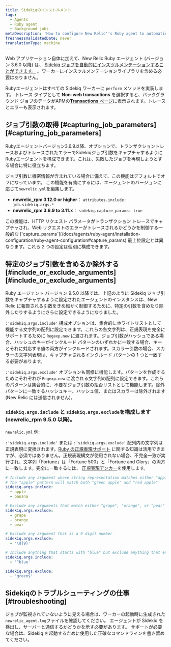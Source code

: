 ```yaml
---
title: Sidekiqのインストルメント
tags:
  - Agents
  - Ruby agent
  - Background jobs
metaDescription: 'How to configure New Relic''s Ruby agent to automatically instrument Sidekiq jobs for background processes, transaction traces, and traced errors.'
freshnessValidatedDate: never
translationType: machine
---
```


Web アプリケーション自体に加えて、New Relic Ruby エージェント (バージョン 3.6.0 以降) は、 [Sidekiq ジョブを自動的にインスツルメンテーションすることができます。](/docs/agents/ruby-agent/background-jobs/monitoring-ruby-background-processes-daemons) 。ワーカーにインスツルメンテーションライブラリを含める必要はありません。

Rubyエージェントはすべての Sidekiq ワーカーに `perform` メソッドを実装します。 トレース タイプとして <DNT>**Non-web transactions**</DNT> を選択すると、バックグラウンド ジョブのデータがAPMの[<DNT>**Transactions**</DNT> ページ](/docs/apm/applications-menu/features/monitoring-background-processes#ui)に表示されます。トレースとエラーも表示されます。

## ジョブ引数の取得 [#capturing\_job\_parameters][#capturing_job_parameters]

Rubyエージェントバージョン3.6.9以降、オプションで、トランザクショントレースおよびトレースされたエラーでSidekiqジョブ引数をキャプチャするようにRubyエージェントを構成できます。これは、失敗したジョブを再現しようとする場合に特に役立ちます。

ジョブ引数に機密情報が含まれている場合に備えて、この機能はデフォルトでオフになっています。 この機能を有効にするには、エージェントのバージョンに応じて`newrelic.yml`を編集します。

* <DNT>**newrelic\_rpm 3.12.0 or higher**</DNT>： `attributes.include: job.sidekiq.args.*`
* <DNT>**newrelic\_rpm 3.6.9 to 3.11.x**</DNT>： `sidekiq.capture_params: true`

<Callout variant="tip">
  この機能は、HTTP リクエスト パラメータがトランザクション トレースでキャプチャされ、Web リクエストのエラーがトレースされるかどうかを制御する一般的な [`capture_params`](/docs/agents/ruby-agent/installation-configuration/ruby-agent-configuration#capture_params) 最上位設定とは異なります。これら 2 つの設定は個別に構成できます。
</Callout>

## 特定のジョブ引数を含めるか除外する [#include\_or\_exclude\_arguments][#include_or_exclude_arguments]

Ruby エージェント バージョン 9.5.0 以降では、上記のように Sidekiq ジョブ引数をキャプチャするように設定されたエージェントのインスタンスは、New Relic に報告される引数をきめ細かく制御するために、特定の引数を含めたり除外したりするようにさらに設定できるようになりました。

`:'sidekiq.args.include'` 構成オプションは、集合的にホワイトリストとして機能する文字列の配列に設定できます。これらの各文字列は、正規表現を完全にサポートするために `Regexp.new` に渡されます。ジョブ引数がハッシュである場合、ハッシュのキーがインクルード パターンのいずれかに一致する場合、キーとそれに対応する値の両方がインクルードされます。スカラー引数の場合、スカラーの文字列表現は、キャプチャされるインクルード パターンの 1 つと一致する必要があります。

`:'sidekiq.args.exclude'` オプションも同様に機能します。パターンを作成するためにそれぞれが `Regexp.new` に渡される文字列の配列に設定できます。これらのパターンは集合的に、不要なジョブ引数の拒否リストとして機能します。除外パターンに一致するハッシュキー、ハッシュ値、またはスカラーは除外されます (New Relic には送信されません)。

### `sidekiq.args.include` と `sidekiq.args.exclude`を構成します (newrelic\_rpm 9.5.0 以降)。

`newrelic.yml` 例:

`:'sidekiq.args.include'` または `:'sidekiq.args.exclude'` 配列内の文字列は正規表現に変換されます。[Ruby の正規表現サポート](https://ruby-doc.org/3.2.2/Regexp.html) に関する知識は活用できますが、必須ではありません。正規表現構文が使用されない場合、不完全一致が実行され、文字列「Fortune」は「Fortune 500」と「Fortune and Glory」の両方に一致します。完全に一致するには、 [正規表現アンカー](https://ruby-doc.org/3.2.2/Regexp.html#class-Regexp-label-Anchors)を使用します。

```yml
# Include any argument whose string representation matches either "apple" or "banana"
# The "apple" pattern will match both "green apple" and "red apple"
sidekiq.args.include:
  - apple
  - banana

# Exclude any arguments that match either "grape", "orange", or "pear"
sidekiq.args.exclude:
  - grape
  - orange
  - pear

# Exclude any argument that is a 9 digit number
sidekiq.args.exclude:
  - '\d{9}'

# Include anything that starts with "blue" but exclude anything that ends in "green"
sidekiq.args.include:
  - '^blue'

sidekiq.args.exclude:
  - 'green$'
```

## Sidekiqのトラブルシューティングの仕事 [#troubleshooting]

ジョブが監視されていないように見える場合は、ワーカーの起動時に生成された`newrelic_agent.log`ファイルを確認してください。 エージェントが Sidekiq を検出し、サーバーと通信するかどうかを示す必要があります。 サポートが必要な場合は、Sidekiq を起動するために使用した正確なコマンドラインを書き留めてください。